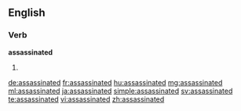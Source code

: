 ==English==

===Verb===
'''assassinated'''

# {{past of|assassinate}}

[[de:assassinated]]
[[fr:assassinated]]
[[hu:assassinated]]
[[mg:assassinated]]
[[ml:assassinated]]
[[ja:assassinated]]
[[simple:assassinated]]
[[sv:assassinated]]
[[te:assassinated]]
[[vi:assassinated]]
[[zh:assassinated]]